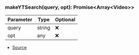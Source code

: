 ### makeYTSearch(query, opt): Promise\<Array\<Video>>
| Parameter | Type | Optional |
| ----------- | ----------- | ----------- |
| query | string | ❌ |
| opt | any | ❌ |


- [Source](https://github.com/Androz2091/discord-player/blob/451214b/packages/extractor/src/extractors/common/helper.ts#L124)